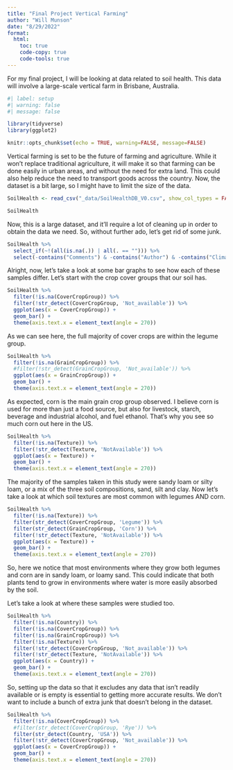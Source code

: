 ```yaml
---
title: "Final Project Vertical Farming"
author: "Will Munson"
date: "8/29/2022"
format:
  html:
    toc: true
    code-copy: true
    code-tools: true
---
```


For my final project, I will be looking at data related to soil health. This data will involve a large-scale vertical farm in Brisbane, Australia. 
```r
#| label: setup
#| warning: false
#| message: false

library(tidyverse)
library(ggplot2)

knitr::opts_chunk$set(echo = TRUE, warning=FALSE, message=FALSE)
```

Vertical farming is set to be the future of farming and agriculture. While it won't replace traditional agriculture, it will make it so that farming can be done easily in urban areas, and without the need for extra land. This could also help reduce the need to transport goods across the country. Now, the dataset is a bit large, so I might have to limit the size of the data. 

```r
SoilHealth <- read_csv("_data/SoilHealthDB_V0.csv", show_col_types = FALSE)

SoilHealth
```

Now, this is a large dataset, and it'll require a lot of cleaning up in order to obtain the data we need. So, without further ado, let's get rid of some junk.

```r
SoilHealth %>%
  select_if(~!(all(is.na(.)) | all(. == ""))) %>%
  select(-contains("Comments") & -contains("Author") & -contains("ClimateType") & -contains("Journal"))
```

Alright, now, let's take a look at some bar graphs to see how each of these samples differ. Let's start with the crop cover groups that our soil has. 

```r
SoilHealth %>%
  filter(!is.na(CoverCropGroup)) %>%
  filter(!str_detect(CoverCropGroup, 'Not_available')) %>%
  ggplot(aes(x = CoverCropGroup)) +
  geom_bar() +
  theme(axis.text.x = element_text(angle = 270))
```

As we can see here, the full majority of cover crops are within the legume group.

```r
SoilHealth %>%
  filter(!is.na(GrainCropGroup)) %>%
  #filter(!str_detect(GrainCropGroup, 'Not_available')) %>%
  ggplot(aes(x = GrainCropGroup)) +
  geom_bar() +
  theme(axis.text.x = element_text(angle = 270))
```

As expected, corn is the main grain crop group observed. I believe corn is used for more than just a food source, but also for livestock, starch, beverage and industrial alcohol, and fuel ethanol. That's why you see so much corn out here in the US. 

```r
SoilHealth %>%
  filter(!is.na(Texture)) %>%
  filter(!str_detect(Texture, 'NotAvailable')) %>%
  ggplot(aes(x = Texture)) +
  geom_bar() +
  theme(axis.text.x = element_text(angle = 270))
```

The majority of the samples taken in this study were sandy loam or silty loam, or a mix of the three soil compositions, sand, silt and clay. Now let's take a look at which soil textures are most common with legumes AND corn. 

```r
SoilHealth %>%
  filter(!is.na(Texture)) %>%
  filter(str_detect(CoverCropGroup, 'Legume')) %>%
  filter(str_detect(GrainCropGroup, 'Corn')) %>%
  filter(!str_detect(Texture, 'NotAvailable')) %>%
  ggplot(aes(x = Texture)) +
  geom_bar() +
  theme(axis.text.x = element_text(angle = 270))
```

So, here we notice that most environments where they grow both legumes and corn are in sandy loam, or loamy sand. This could indicate that both plants tend to grow in environments where water is more easily absorbed by the soil. 

Let's take a look at where these samples were studied too.
```r
SoilHealth %>%
  filter(!is.na(Country)) %>%
  filter(!is.na(CoverCropGroup)) %>%
  filter(!is.na(GrainCropGroup)) %>%
  filter(!is.na(Texture)) %>%
  filter(!str_detect(CoverCropGroup, 'Not_available')) %>%
  filter(!str_detect(Texture, 'NotAvailable')) %>%
  ggplot(aes(x = Country)) +
  geom_bar() +
  theme(axis.text.x = element_text(angle = 270))
```

So, setting up the data so that it excludes any data that isn't readily available or is empty is essential to getting more accurate results. We don't want to include a bunch of extra junk that doesn't belong in the dataset. 

```r
SoilHealth %>%
  filter(!is.na(CoverCropGroup)) %>%
  #filter(str_detect(CoverCropGroup, 'Rye')) %>%
  filter(str_detect(Country, 'USA')) %>%
  filter(!str_detect(CoverCropGroup, 'Not_available')) %>%
  ggplot(aes(x = CoverCropGroup)) +
  geom_bar() +
  theme(axis.text.x = element_text(angle = 270))
```

